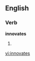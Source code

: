 
==English==

===Verb===
'''innovates'''

# {{third-person singular of|[[innovate]]}}

[[vi:innovates]]
